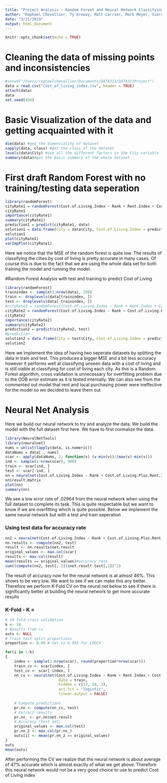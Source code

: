```yaml
---
title: "Project Analysis - Random Forest and Neural Network Classifying by Cost of Living"
author: "Raphael Chevallier, Ty Kreway, Matt Carrier, Mark Meyer, Simran Tejay"
date: "3/21/2019"
output: html_document
---
```


```r
knitr::opts_chunk$set(echo = TRUE)
```

# Cleaning the data of missing points and inconsistencies
```r
#setwd("/Users/raphaelchevallier/Documents/DATA311/DATA311Project")
data = read.csv("Cost_of_living_index.csv", header = TRUE)
attach(data)
data
set.seed(450)
```

# Basic Visualization of the data and getting acquainted with it
```r
dim(data) #get the dimensiality of dataset
sapply(data, class) #get the class of the dataset
levels(data$City) #see all the different factors in the City variable
summary(data)#get the basic summary of the whole dataset
```

# First draft Random Forest with no training/testing data seperation
```r
library(randomForest)
cityRate1 = randomForest(Cost.of.Living.Index ~ Rank + Rent.Index + Cost.of.Living.Plus.Rent.Index + Groceries.Index + Restaurant.Price.Index + Local.Purchasing.Power.Index, data = data, importance = TRUE, ntree = 500, mtry = 2)#limit randomise variable for forest
cityRate1
importance(cityRate1)
summary(cityRate1)
prediction1 = predict(cityRate1, data)
solution1 = data.frame(City = data$City, Cost.of.Living.Index = prediction1)
solution1
plot(cityRate1)
varImpPlot(cityRate1)
```

Here we notice that the MSE of the random forest is quite low. The results of classifying the cities by cost of living is pretty accurate in many cases. Of course this is due to the fact that we are using the whole data set for both training the model and running the model.

#Random Forest Analysis with test and training to predict Cost of Living
```r
library(randomForest)
trainindex <- sample(1:nrow(data), 200)
train <- droplevels(data[trainindex, ])
test <- droplevels(data[-trainindex, ])
#cityRate2 = randomForest(Cost.of.Living.Index ~ Rank + Rent.Index + Cost.of.Living.Plus.Rent.Index + Groceries.Index + Restaurant.Price.Index + Local.Purchasing.Power.Index, data = train, ntree = 500, mtry = 2, importance = TRUE)#limit randomise variable for forest
cityRate2 = randomForest(Cost.of.Living.Index ~ Rank + Cost.of.Living.Plus.Rent.Index + Groceries.Index + Restaurant.Price.Index, data = train, ntree = 100, mtry = 2, importance = TRUE, do.trace=T)#limit randomise variable for forest, shown that rent and local purchasing power were not very important at all compared to other variables
cityRate2
importance(cityRate2)
summary(cityRate2)
prediction2 = predict(cityRate2, test)
#prediction
solution2 = data.frame(City = test$City, Cost.of.Living.Index = prediction2)
solution2
```

Here we implement the idea of having two seperate datasets by splitting the data in train and test. This produces a bigger MSE and a bit less accuracy however it performs well at classifying unseen data with a cost of living and is still viable at classifying for cost of living each city. As this is a Random Forest algorithm, cross validation is unnecessary for overfitting problem due to the OOB error estimate as it is tested internally. We can also see from the commented out model that rent and local purchasing power were ineffective for the model so we decided to leave them out

# Neural Net Analysis
Here we build our neural network to try and analyze the data. We build the model with the full dataset first here. We have to first normalize the data.
```r
library(NeuralNetTools)
library(neuralnet)
nums = unlist(lapply(data, is.numeric))  
dataNums = data[ , nums]
scar <- apply(dataNums, 2, function(v) (v-min(v))/(max(v)-min(v)))
ind <- sample(1:nrow(scar), 300)
train <- scar[ind, ]
test <- scar[-ind, ]
nn = neuralnet(Cost.of.Living.Index ~ Rank + Cost.of.Living.Plus.Rent.Index + Groceries.Index + Restaurant.Price.Index, data=scar, hidden=c(5,3), linear.output = TRUE)
nn$result.matrix
plot(nn)
summary(nn)
```
We see a low error rate of .02964 from the neural network when using the full dataset to complete its task. This is quite respectable but we want to know if we are overfitting which is quite possible. Below we implement the same neural network but with a test and train seperation

### Using test data for accuracy rate
```r
nn2 = neuralnet(Cost.of.Living.Index ~ Rank + Cost.of.Living.Plus.Rent.Index + Groceries.Index + Restaurant.Price.Index, data=train, hidden=c(5,3), linear.output = TRUE)
nn.results <- compute(nn2, test)
result <- nn.results$net.result
original_values <- max.col(scar)
results <- max.col(result)
mean(results == original_values)#accuracy rate
sum((compute(nn2, test[,-2])$net.result-test[,2])^2)
```
The result of accuracy now for the neural network is at almost 46%. This shows to be very low. We want to see if we can make this any better. Therefore we perform K-Fold CV on the neural net below to see if there is significantly better at building the neural network to get more accurate results

### K-Fold - K =
```r
# 10 fold cross validation
k <- 10
# Results from cv
outs <- NULL
# Train test split proportions
proportion <- 0.95 # Set to 0.995 for LOOCV

for(i in 1:k)
{
    index <- sample(1:nrow(scar), round(proportion*nrow(scar)))
    train_cv <- scar[index, ]
    test_cv <- scar[-index, ]
    nn_cv <- neuralnet(Cost.of.Living.Index ~ Rank + Rent.Index + Cost.of.Living.Plus.Rent.Index + Groceries.Index + Restaurant.Price.Index + Local.Purchasing.Power.Index,
                        data = train,
                        hidden = c(13, 10, 3),
                        act.fct = "logistic",
                        linear.output = FALSE)
    
    # Compute predictions
    pr.nn <- compute(nn_cv, test)
    # Extract results
    pr.nn_ <- pr.nn$net.result
    # Accuracy (test set)
    original_values <- max.col(test)
    pr.nn_2 <- max.col(pr.nn_)
    outs[i] <- mean(pr.nn_2 == original_values)
}
outs
mean(outs)
```
After performing the CV we realize that the neural network is about average of 47% accurate which is almost exactly of what we get above. Therefore this neural network would not be a very good choice to use to predict Cost of Living index